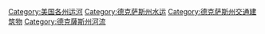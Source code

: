 [[Category:美国各州运河|Category:美国各州运河]]
[[Category:德克萨斯州水运|Category:德克萨斯州水运]]
[[Category:德克萨斯州交通建筑物|Category:德克萨斯州交通建筑物]]
[[Category:德克薩斯州河流|Category:德克薩斯州河流]]